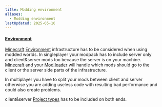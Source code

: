 ```yaml
---
title: Modding environment
aliases:
  - Modding environment
lastUpdated: 2025-05-10
---
```


#### [Environment](/environment)

[Minecraft](/minecraft) [Environment](/environment) infrastructure has to be considered when using modded worlds. 
In singleplayer your modpack has to include server only and client&server mods too because the server is on your machine. [Minecraft](/minecraft) and your [Mod loader](/modloader) will handle which mods should go to the client or the server side parts of the infrastructure.

In multiplayer you have to split your mods between client and server otherwise you are adding useless code with resulting bad performance and could also create problems. 

client&server [Project types](/projecttype) has to be included on both ends.